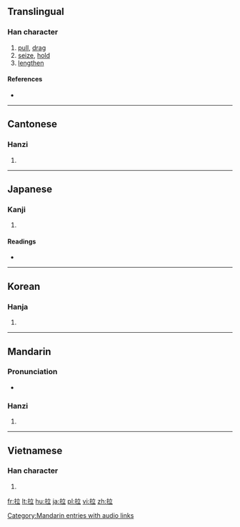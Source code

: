 ==Translingual==

===Han character===
{{Han char|rn=64|rad=手|as=05|sn=8|four=5001<sub>8</sub>|canj=手卜廿 (QYT)}}

# [[pull]], [[drag]]
# [[seize]], [[hold]]
# [[lengthen]]

====References====
* {{Han ref|kx=0425.010|dkj=11946|dj=0773.050|hdz=31857.030|uh=62C9|ud=25289|bh=A9D4|bd=43476}}

----

==Cantonese==

===Hanzi===
{{yue-hanzi|jyut=|y=laai1}}

# {{defn|Cantonese|sort=手05}}

----

==Japanese==

===Kanji===
{{ja-kanji|grade=|rs=手05}}

# {{defn|Japanese|sort=手05}}

====Readings====
* {{ja-readings|on=[[らつ]] (ratsu), [[ろう]] (rō)|kun=[[くだく]] (kudaku)}}

----

==Korean==

===Hanja===
{{ko-hanja|hangeul=랍>납|eumhun=|rv=rap>nap|mr=rap>nap|y=lap>nap}}

# {{defn|Korean|sort=手05}}

----

==Mandarin==

===Pronunciation===
*{{audio|zh-lā.ogg|audio}}

===Hanzi===
{{cmn-hanzi|pin=[[lā]] ([[la1]]), [[lá]] ([[la2]]), [[lǎ]] ([[la3]]), [[là]] ([[la4]])|wg=la<sup>1</sup>, la<sup>2</sup>, la<sup>3</sup>, la<sup>4</sup>}}

# {{defn|Mandarin|sort=手05}}

[[Category:Mandarin entries with audio links]]

----

==Vietnamese==

===Han character===
{{vi-hantu|[[lạp]], [[lấp]], [[dập]], [[lắp]], [[lớp]], [[lợp]], [[loạt]], [[rắp]], [[rập]], [[sắp]], [[sụp]], [[đập]], [[giập]], [[láp]], [[lọp]], [[ráp]], [[xập]], [[xệp]]|rs=手05}}

# {{defn|Vietnamese|sort=手05}}

[[fr:拉]]
[[lt:拉]]
[[hu:拉]]
[[ja:拉]]
[[pl:拉]]
[[vi:拉]]
[[zh:拉]]
